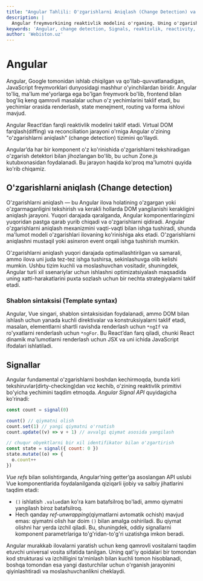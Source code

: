```yaml
---
title: "Angular Tahlili: O'zgarishlarni Aniqlash (Change Detection) va Signallar"
description: |
  Angular freymvorkining reaktivlik modelini o'rganing. Uning o'zgarishlarni aniqlash (change detection) mexanizmi va yangi Signallar API'si qanday ishlashini bilib oling.
keywords: 'Angular, change detection, Signals, reaktivlik, reactivity, Zone.js, *ngIf, *ngFor, JavaScript framework, Google, webiston'
author: 'Webiston.uz'
---
```


# Angular

Angular, Google tomonidan ishlab chiqilgan va qo'llab-quvvatlanadigan, JavaScript freymvorklari dunyosidagi mashhur o'yinchilardan biridir. Angular to'liq, ma'lum me'yorlarga ega bo'lgan freymvork bo'lib, frontend bilan bog'liq keng qamrovli masalalar uchun o'z yechimlarini taklif etadi, bu yechimlar orasida renderlash, state menejment, routing va forma ishlovi mavjud.

Angular React’dan farqli reaktivlik modelini taklif etadi. Virtual DOM farqlash(diffing) va reconciliation jarayoni o'rniga Angular o'zining "o'zgarishlarni aniqlash" (change detection) tizimini qo'llaydi.

Angular’da har bir komponent o'z ko'rinishida o'zgarishlarni tekshiradigan o'zgarish detektori bilan jihozlangan bo'lib, bu uchun Zone.js kutubxonasidan foydalanadi. Bu jarayon haqida ko'proq ma'lumotni quyida ko'rib chiqamiz.

## O'zgarishlarni aniqlash (Change detection)

O'zgarishlarni aniqlash — bu Angular ilova holatining o'zgargan yoki o'zgarmaganligini tekshirish va kerakli hollarda DOM yangilanishi kerakligini aniqlash jarayoni. Yuqori darajada qaralganda, Angular komponentlaringizni yuqoridan pastga qarab yurib chiqadi va o'zgarishlarni qidiradi. Angular o'zgarishlarni aniqlash mexanizmini vaqti-vaqti bilan ishga tushiradi, shunda ma'lumot modeli o'zgarishlari ilovaning ko'rinishiga aks etadi. O'zgarishlarni aniqlashni mustaqil yoki asinxron event orqali ishga tushirish mumkin.

O'zgarishlarni aniqlash yuqori darajada optimallashtirilgan va samarali, ammo ilova uni juda tez-tez ishga tushirsa, sekinlashuvga olib kelishi mumkin. Ushbu tizim kuchli va moslashuvchan vositadir, shuningdek, Angular turli xil ssenariylar uchun ishlashni optimizatsiyalash maqsadida uning xatti-harakatlarini puxta sozlash uchun bir nechta strategiyalarni taklif etadi.

### Shablon sintaksisi (Template syntax)

Angular, Vue singari, shablon sintaksisidan foydalanadi, ammo DOM bilan ishlash uchun yanada kuchli direktivalar va konstruksiyalarni taklif etadi, masalan, elementlarni shartli ravishda renderlash uchun `*ngIf` va ro'yxatlarni renderlash uchun `*ngFor`. Bu React’dan farq qiladi, chunki React dinamik ma'lumotlarni renderlash uchun JSX va uni ichida JavaScript ifodalari ishlatiladi.

## Signallar

Angular fundamental o'zgarishlarni boshdan kechirmoqda, bunda kirli tekshiruvlar(dirty-checking)dan voz kechib, o'zining reaktivlik primitivi bo'yicha yechimini taqdim etmoqda. _Angular Signal API_ quyidagicha ko'rinadi:

```js copy
const count = signal(0)

count() // qiymatni olish
count.set(1) // yangi qiymatni o'rnatish
count.update((v) => v + 1) // avvalgi qiymat asosida yangilash

// chuqur obyektlarni bir xil identifikator bilan o'zgartirish
const state = signal({ count: 0 })
state.mutate((o) => {
  o.count++
})
```

_Vue refs_ bilan solishtirganda, Angular’ning getter’ga asoslangan API uslubi Vue komponentlarida foydalanilganda qiziqarli ijobiy va salbiy jihatlarini taqdim etadi:

- `()` ishlatish `.value`dan ko'ra kam batafsilroq bo'ladi, ammo qiymatni yangilash biroz batafsilroq.
- Hech qanday _ref-unwrapping_(qiymatlarni avtomatik ochish) mavjud emas: qiymatni olish har doim `()` bilan amalga oshiriladi. Bu qiymat olishni har yerda izchil qiladi. Bu, shuningdek, oddiy signallarni komponent parametrlariga to'g'ridan-to'g'ri uzatishga imkon beradi.

Angular murakkab ilovalarni yaratish uchun keng qamrovli vositalarni taqdim etuvchi universal vosita sifatida tanilgan. Uning qat'iy qoidalari bir tomondan kod strukturasi va izchilligini ta'minlash bilan kuchli tomon hisoblanadi, boshqa tomondan esa yangi dasturchilar uchun o'rganish jarayonini qiyinlashtiradi va moslashuvchanlikni cheklaydi.
